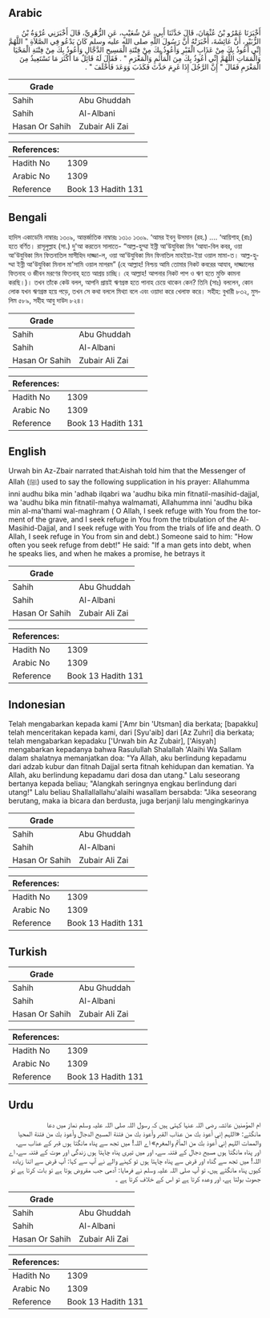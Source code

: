 ## Arabic


<div dir="rtl" lang="ar" style={{fontSize:'larger',backgroundColor:'#f8f9fa',padding:20}}>
أَخْبَرَنَا عَمْرُو بْنُ عُثْمَانَ، قَالَ حَدَّثَنَا أَبِي، عَنْ شُعَيْبٍ، عَنِ الزُّهْرِيِّ، قَالَ أَخْبَرَنِي عُرْوَةُ بْنُ الزُّبَيْرِ، أَنَّ عَائِشَةَ، أَخْبَرَتْهُ أَنَّ رَسُولَ اللَّهِ صلى الله عليه وسلم كَانَ يَدْعُو فِي الصَّلاَةِ ‏"‏ اللَّهُمَّ إِنِّي أَعُوذُ بِكَ مِنْ عَذَابِ الْقَبْرِ وَأَعُوذُ بِكَ مِنْ فِتْنَةِ الْمَسِيحِ الدَّجَّالِ وَأَعُوذُ بِكَ مِنْ فِتْنَةِ الْمَحْيَا وَالْمَمَاتِ اللَّهُمَّ إِنِّي أَعُوذُ بِكَ مِنَ الْمَأْثَمِ وَالْمَغْرَمِ ‏"‏ ‏.‏ فَقَالَ لَهُ قَائِلٌ مَا أَكْثَرَ مَا تَسْتَعِيذُ مِنَ الْمَغْرَمِ فَقَالَ ‏"‏ إِنَّ الرَّجُلَ إِذَا غَرِمَ حَدَّثَ فَكَذَبَ وَوَعَدَ فَأَخْلَفَ ‏"‏ ‏.‏
</div>
<div style={{backgroundColor:'#f8f9fa',padding:20, marginBottom: 10}}><table> <thead> <tr> <th>Grade</th> <th></th> </tr> </thead> <tbody> <tr><td>Sahih</td><td>Abu Ghuddah</td></tr><tr><td>Sahih</td><td>Al-Albani</td></tr><tr><td>Hasan Or Sahih</td><td>Zubair Ali Zai</td></tr></tbody></table><table> <thead> <tr> <th>References:</th> <th></th> </tr> </thead> <tbody><tr><td>Hadith No</td><td>1309</td></tr><tr><td>Arabic No</td><td>1309</td></tr><tr><td>Reference</td><td>Book 13 Hadith 131</td></tr></tbody></table></div>

## Bengali


<div dir="ltr" lang="bn" style={{fontSize:'larger',backgroundColor:'#f8f9fa',padding:20}}>
হাদিস একাডেমি নাম্বারঃ ১৩০৯, আন্তর্জাতিক নাম্বারঃ ১৩১০ ১৩০৯. ‘আমর ইবনু উসমান (রহ.) .... ‘আয়িশাহ্ (রাঃ) হতে বর্ণিত। রাসূলুল্লাহ (সা.) দু'আ করতেন সালাতে- “আল্ল-হুম্মা ইন্নী আ'উযুবিকা মিন ‘আযা-বিল কবর, ওয়া আ'উযুবিকা মিন ফিতনাতিল মাসীহিদ দাজ্জা-ল, ওয়া আ'উযুবিকা মিন ফিনাতিল মাহইয়া-ইয়া ওয়াল মামা-ত। আল্ল-হুম্মা ইন্নী আ'উযুবিকা মিনাল মা'সামি ওয়াল মাগরম” (হে আল্লাহ! নিশ্চয় আমি তোমার নিকট কবরের আযাব, দাজ্জালের ফিতনাহ ও জীবন মরণের ফিতনাহ্ হতে আশ্রয় চাচ্ছি। হে আল্লাহ! আপনার নিকট পাপ ও ঋণ হতে মুক্তি কামনা করছি।)। তখন তাঁকে কেউ বলল, আপনি প্রায়ই ঋণগ্রস্ত হতে পানাহ চেয়ে থাকেন কেন? তিনি (সাঃ) বললেন, কোন লোক যখন ঋণগ্রস্ত হয়ে পড়ে, তখন সে কথা বললে মিথ্যা বলে এবং ওয়াদা করে খেলাফ করে। সহীহ: বুখারী ৮৩২, মুসলিম ৫৮৯, সহীহ আবু দাউদ ৮২৪।
</div>
<div style={{backgroundColor:'#f8f9fa',padding:20, marginBottom: 10}}><table> <thead> <tr> <th>Grade</th> <th></th> </tr> </thead> <tbody> <tr><td>Sahih</td><td>Abu Ghuddah</td></tr><tr><td>Sahih</td><td>Al-Albani</td></tr><tr><td>Hasan Or Sahih</td><td>Zubair Ali Zai</td></tr></tbody></table><table> <thead> <tr> <th>References:</th> <th></th> </tr> </thead> <tbody><tr><td>Hadith No</td><td>1309</td></tr><tr><td>Arabic No</td><td>1309</td></tr><tr><td>Reference</td><td>Book 13 Hadith 131</td></tr></tbody></table></div>

## English


<div dir="ltr" lang="en" style={{fontSize:'larger',backgroundColor:'#f8f9fa',padding:20}}>
Urwah bin Az-Zbair narrated that:Aishah told him that the Messenger of Allah (ﷺ) used to say the following supplication in his prayer: Allahumma inni audhu bika min 'adhab ilqabri wa 'audhu bika min fitnatil-masihid-dajjal, wa 'audhu bika min fitnatil-mahya walmamati, Allahumma inni 'audhu bika min al-ma'thami wal-maghram ( O Allah, I seek refuge with You from the torment of the grave, and I seek refuge in You from the tribulation of the Al-Masihid-Dajjal, and I seek refuge with You from the trials of life and death. O Allah, I seek refuge in You from sin and debt.) Someone said to him: "How often you seek refuge from debt!" He said: "If a man gets into debt, when he speaks lies, and when he makes a promise, he betrays it
</div>
<div style={{backgroundColor:'#f8f9fa',padding:20, marginBottom: 10}}><table> <thead> <tr> <th>Grade</th> <th></th> </tr> </thead> <tbody> <tr><td>Sahih</td><td>Abu Ghuddah</td></tr><tr><td>Sahih</td><td>Al-Albani</td></tr><tr><td>Hasan Or Sahih</td><td>Zubair Ali Zai</td></tr></tbody></table><table> <thead> <tr> <th>References:</th> <th></th> </tr> </thead> <tbody><tr><td>Hadith No</td><td>1309</td></tr><tr><td>Arabic No</td><td>1309</td></tr><tr><td>Reference</td><td>Book 13 Hadith 131</td></tr></tbody></table></div>

## Indonesian


<div dir="ltr" lang="id" style={{fontSize:'larger',backgroundColor:'#f8f9fa',padding:20}}>
Telah mengabarkan kepada kami ['Amr bin 'Utsman] dia berkata; [bapakku] telah menceritakan kepada kami, dari [Syu'aib] dari [Az Zuhri] dia berkata; telah mengabarkan kepadaku ['Urwah bin Az Zubair], ['Aisyah] mengabarkan kepadanya bahwa Rasulullah Shalallah 'Alaihi Wa Sallam dalam shalatnya memanjatkan doa: "Ya Allah, aku berlindung kepadamu dari adzab kubur dan fitnah Dajjal serta fitnah kehidupan dan kematian. Ya Allah, aku berlindung kepadamu dari dosa dan utang." Lalu seseorang bertanya kepada beliau; "Alangkah seringnya engkau berlindung dari utang!" Lalu beliau Shallallallahu'alaihi wasallam bersabda: "Jika seseorang berutang, maka ia bicara dan berdusta, juga berjanji lalu mengingkarinya
</div>
<div style={{backgroundColor:'#f8f9fa',padding:20, marginBottom: 10}}><table> <thead> <tr> <th>Grade</th> <th></th> </tr> </thead> <tbody> <tr><td>Sahih</td><td>Abu Ghuddah</td></tr><tr><td>Sahih</td><td>Al-Albani</td></tr><tr><td>Hasan Or Sahih</td><td>Zubair Ali Zai</td></tr></tbody></table><table> <thead> <tr> <th>References:</th> <th></th> </tr> </thead> <tbody><tr><td>Hadith No</td><td>1309</td></tr><tr><td>Arabic No</td><td>1309</td></tr><tr><td>Reference</td><td>Book 13 Hadith 131</td></tr></tbody></table></div>

## Turkish


<div dir="ltr" lang="tr" style={{fontSize:'larger',backgroundColor:'#f8f9fa',padding:20}}>

</div>
<div style={{backgroundColor:'#f8f9fa',padding:20, marginBottom: 10}}><table> <thead> <tr> <th>Grade</th> <th></th> </tr> </thead> <tbody> <tr><td>Sahih</td><td>Abu Ghuddah</td></tr><tr><td>Sahih</td><td>Al-Albani</td></tr><tr><td>Hasan Or Sahih</td><td>Zubair Ali Zai</td></tr></tbody></table><table> <thead> <tr> <th>References:</th> <th></th> </tr> </thead> <tbody><tr><td>Hadith No</td><td>1309</td></tr><tr><td>Arabic No</td><td>1309</td></tr><tr><td>Reference</td><td>Book 13 Hadith 131</td></tr></tbody></table></div>

## Urdu


<div dir="rtl" lang="ur" style={{fontSize:'larger',backgroundColor:'#f8f9fa',padding:20}}>
ام المؤمنین عائشہ رضی اللہ عنہا کہتی ہیں کہ رسول اللہ صلی اللہ علیہ وسلم نماز میں دعا مانگتے: «اللہم إني أعوذ بك من عذاب القبر وأعوذ بك من فتنة المسيح الدجال وأعوذ بك من فتنة المحيا والممات اللہم إني أعوذ بك من المأثم والمغرم‏» اے اللہ! میں تجھ سے پناہ مانگتا ہوں قبر کے عذاب سے، اور پناہ مانگتا ہوں مسیح دجال کے فتنہ سے، اور میں تیری پناہ چاہتا ہوں زندگی اور موت کے فتنہ سے، اے اللہ! میں تجھ سے گناہ اور قرض سے پناہ چاہتا ہوں تو کہنے والے نے آپ سے کہا: آپ قرض سے اتنا زیادہ کیوں پناہ مانگتے ہیں، تو آپ صلی اللہ علیہ وسلم نے فرمایا: آدمی جب مقروض ہوتا ہے تو بات کرتا ہے تو جھوٹ بولتا ہے، اور وعدہ کرتا ہے تو اس کے خلاف کرتا ہے ۔
</div>
<div style={{backgroundColor:'#f8f9fa',padding:20, marginBottom: 10}}><table> <thead> <tr> <th>Grade</th> <th></th> </tr> </thead> <tbody> <tr><td>Sahih</td><td>Abu Ghuddah</td></tr><tr><td>Sahih</td><td>Al-Albani</td></tr><tr><td>Hasan Or Sahih</td><td>Zubair Ali Zai</td></tr></tbody></table><table> <thead> <tr> <th>References:</th> <th></th> </tr> </thead> <tbody><tr><td>Hadith No</td><td>1309</td></tr><tr><td>Arabic No</td><td>1309</td></tr><tr><td>Reference</td><td>Book 13 Hadith 131</td></tr></tbody></table></div>